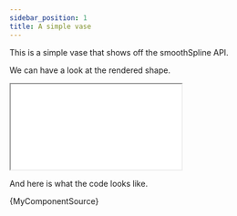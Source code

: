 ```yaml
---
sidebar_position: 1
title: A simple vase
---
```



This is a simple vase that shows off the smoothSpline API.

We can have a look at the rendered shape.

<iframe allow="fullscreen" src={iframePath("simpleVase.js")}></iframe>

And here is what the code looks like.

<CodeBlock className="language-jsx">{MyComponentSource}</CodeBlock>
